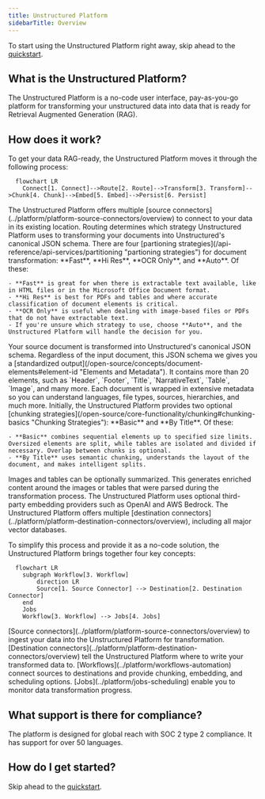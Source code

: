 ```yaml
---
title: Unstructured Platform 
sidebarTitle: Overview
---
```


<Note>To start using the Unstructured Platform right away, skip ahead to the [quickstart](/platform/saas-platform-guide).</Note>

## What is the Unstructured Platform?

The Unstructured Platform is a no-code user interface, pay-as-you-go platform for transforming your unstructured data into data that is ready for Retrieval Augmented Generation (RAG). 

## How does it work?

To get your data RAG-ready, the Unstructured Platform moves it through the following process:

```mermaid
  flowchart LR
    Connect[1. Connect]-->Route[2. Route]-->Transform[3. Transform]-->Chunk[4. Chunk]-->Embed[5. Embed]-->Persist[6. Persist]
```
<Steps>
  <Step title="Connect">
    The Unstructured Platform offers multiple [source connectors](../platform/platform-source-connectors/overview) to connect to your data in its existing location.
  </Step>
  <Step title="Route">
    Routing determines which strategy Unstructured Platform uses to transforming your documents into Unstructured's canonical JSON schema. There are four [partioning strategies](/api-reference/api-services/partitioning "partioning strategies") for document transformation: **Fast**, **Hi Res**, **OCR Only**, and **Auto**. Of these:
    
    - **Fast** is great for when there is extractable text available, like in HTML files or in the Microsoft Office Document format.
    - **Hi Res** is best for PDFs and tables and where accurate classification of document elements is critical.
    - **OCR Only** is useful when dealing with image-based files or PDFs that do not have extractable text.
    - If you're unsure which strategy to use, choose **Auto**, and the Unstructured Platform will handle the decision for you.

  </Step>
  <Step title="Transform"> 
    Your source document is transformed into Unstructured's canonical JSON schema. Regardless of the input document, this JSON schema we gives you a [standardized output](/open-source/concepts/document-elements#element-id "Elements and Metadata"). It contains more than 20 elements, such as `Header`, `Footer`, `Title`, `NarrativeText`, `Table`, `Image`, and many more. Each document is wrapped in extensive metadata so you can understand languages, file types, sources, hierarchies, and much more.
  </Step>
    <Step title="Chunk"> 
    Initially, the Unstructured Platform provides two optional [chunking strategies](/open-source/core-functionality/chunking#chunking-basics  "Chunking Strategies"): **Basic** and **By Title**. Of these:
    
    - **Basic** combines sequential elements up to specified size limits. Oversized elements are split, while tables are isolated and divided if necessary. Overlap between chunks is optional.
    - **By Title** uses semantic chunking, understands the layout of the document, and makes intelligent splits.

  <Step title="Enrich">
    Images and tables can be optionally summarized. This generates enriched content around the images or tables that were parsed during the transformation process.
  </Step>
  <Step title="Embed">
    The Unstructured Platform uses optional third-party embedding providers such as OpenAI and AWS Bedrock.
  </Step>
  <Step title="Persist">
    The Unstructured Platform offers multiple [destination connectors](../platform/platform-destination-connectors/overview), including all major vector databases.
  </Step>
</Steps>

To simplify this process and provide it as a no-code solution, the Unstructured Platform brings together four key concepts:

```mermaid
  flowchart LR
    subgraph Workflow[3. Workflow]
        direction LR
        Source[1. Source Connector] --> Destination[2. Destination Connector]
    end
    Jobs
    Workflow[3. Workflow] --> Jobs[4. Jobs]
```

<Steps>
  <Step title="Source Connector">
    [Source connectors](../platform/platform-source-connectors/overview) to ingest your data into the Unstructured Platform for transformation.
  </Step>
  <Step title="Destination Connector">
    [Destination connectors](../platform/platform-destination-connectors/overview) tell the Unstructured Platform where to write your transformed data to.
  </Step>
  <Step title="Workflow">
    [Workflows](../platform/workflows-automation) connect sources to destinations and provide chunking, embedding, and scheduling options.
  </Step>
  <Step title="Jobs">
    [Jobs](../platform/jobs-scheduling) enable you to monitor data transformation progress.
  </Step>
</Steps>

## What support is there for compliance?

The platform is designed for global reach with SOC 2 type 2 compliance. It has support for over 50 languages.

## How do I get started?

Skip ahead to the [quickstart](/platform/saas-platform-guide).




